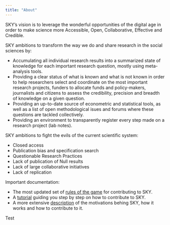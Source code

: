 ```yaml
---
title: "About"
---
```


SKY's vision is to leverage the wonderful opportunities of the digital age in order to make science more Accessible, Open, Collaborative, Effective and Credible.  

SKY ambitions to transform the way we do and share research in the social sciences by:

* Accumulating all individual research results into a summarized state of knowledge for each important research question, mostly using meta-analysis tools.
* Providing a clear status of what is known and what is not known in order to help researchers select and coordinate on the most important research projects, funders to allocate funds and policy-makers, journalists and citizens to assess the credibility, precision and breadth of knowledge on a given question.
* Providing an up-to-date source of econometric and statistical tools, as well as a list of open methodological isues and forums where these questions are tackled collectively.
* Providing an environment to transparently register every step made on a research project (lab notes).

SKY ambitions to fight the evils of the current scientific system:

* Closed access 
* Publication bias and specification search
* Questionable Research Practices
* Lack of publication of Null results
* Lack of large collaborative initiatives 
* Lack of replication

Important documentation:

* The most updated set of [rules of the game](ROG.html) for contributing to SKY.
* A [tutorial](tuto.html) guiding you step by step on how to contribute to SKY.
* A more extensive [description](https://economistjourney.blogspot.com/2019/03/sky-tool-for-decentralized-accumulation.html) of the motivations behing SKY, how it works and how to contribute to it. 


Test